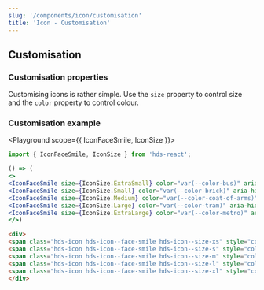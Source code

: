 ```yaml
---
slug: '/components/icon/customisation'
title: 'Icon - Customisation'
---
```




## Customisation

### Customisation properties
Customising icons is rather simple. Use the `size` property to control size and the `color` property to control colour.

### Customisation example
<Playground scope={{ IconFaceSmile, IconSize }}>


```jsx
import { IconFaceSmile, IconSize } from 'hds-react';

() => (
<>
<IconFaceSmile size={IconSize.ExtraSmall} color="var(--color-bus)" aria-hidden="true" />
<IconFaceSmile size={IconSize.Small} color="var(--color-brick)" aria-hidden="true" />
<IconFaceSmile size={IconSize.Medium} color="var(--color-coat-of-arms)" aria-hidden="true" />
<IconFaceSmile size={IconSize.Large} color="var(--color-tram)" aria-hidden="true" />
<IconFaceSmile size={IconSize.ExtraLarge} color="var(--color-metro)" aria-hidden="true" />
</>)
```

```html
<div>
<span class="hds-icon hds-icon--face-smile hds-icon--size-xs" style="color: var(--color-bus)" aria-hidden="true"></span>
<span class="hds-icon hds-icon--face-smile hds-icon--size-s" style="color: var(--color-brick)" aria-hidden="true"></span>
<span class="hds-icon hds-icon--face-smile hds-icon--size-m" style="color: var(--color-coat-of-arms)" aria-hidden="true"></span>
<span class="hds-icon hds-icon--face-smile hds-icon--size-l" style="color: var(--color-tram)" aria-hidden="true"></span>
<span class="hds-icon hds-icon--face-smile hds-icon--size-xl" style="color: var(--color-metro)" aria-hidden="true"></span>
</div>
```

</Playground>
